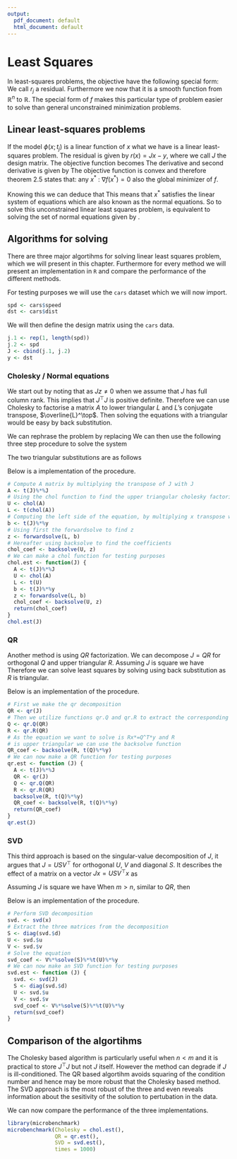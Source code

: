```yaml
---
output:
  pdf_document: default
  html_document: default
---
```

# Least Squares
In least-squares problems, the objective have the following special form:
\begin{align}
  f(x) = \frac{1}{2}\sum_{j = 1}^m r^2_j(x).
\end{align}
We call $r_j$ a residual.
Furthermore we now that it is a smooth function from $\mathbb{R}^n$ to $\mathbb{R}$.
The special form of $f$ makes this particular type of problem easier to solve than general unconstrained minimization problems.

## Linear least-squares problems
If the model $\phi(x;t_j)$ is a linear function of $x$ what we have is a linear least-squares problem.
The residual is given by $r(x) = Jx - y$, where we call $J$ the design matrix.
The objective function becomes
\begin{align}\label{eq:objective_function}
  f(x) = \frac{1}{2}\|Jx - y\|^2.
\end{align}
The derivative and second derivative is given by
\begin{align}
  \nabla f(x) &= J^\top\left(Jx - y\right) \\
  \nabla^2 f(x) &= J^\top J.
\end{align}
The objective function \eqref{eq:objective_function} is convex and therefore theorem 2.5 states that: any $x^* \ : \ \nabla f(x^*) = 0$ also the global minimizer of $f$.

Knowing this we can deduce that
\begin{align}
  \nabla f(x) &= J^\top\left(Jx - y\right) \ \text{and} \ \nabla f(x^*) = 0 \\
  0 &= f(x^*) = J^\top\left(Jx^* - y\right) = J^\top Jx^* - J^\top y.
\end{align}
This means that $x^*$ satisfies the linear system of equations
\begin{align}\label{eq:normal_equations}
  J^\top Jx^* - J^\top y,
\end{align}
which are also known as the normal equations.
So to solve this unconstrained linear least squares problem, is equivalent to solving the set of normal equations given by \eqref{eq:normal_equations}.

## Algorithms for solving
There are three major algortihms for solving linear least squares problem, which we will present in this chapter.
Furthermore for every method we will present an implementation in `R` and compare the performance of the different methods.

For testing purposes we will use the `cars` dataset which we will now import.

```r
spd <- cars$speed
dst <- cars$dist
```

We will then define the design matrix using the `cars` data.

```r
j.1 <- rep(1, length(spd))
j.2 <- spd
J <- cbind(j.1, j.2)
y <- dst
```

### Cholesky / Normal equations
We start out by noting that
\begin{align}
  z^\top J^\top J z = \left(Jz\right)^\top Jz = \|Jz\|^2 > 0
\end{align}
as $Jz \neq 0$ when we assume that $J$ has full column rank.
This implies that $J^\top J$ is positive definite.
Therefore we can use Cholesky to factorise a matrix $A$ to lower triangular $L$ and $L$'s conjugate transpose, $\overline{L}^\top$.
Then solving the equations with a triangular would be easy by back substitution.

We can rephrase the problem by replacing
\begin{align}
  &J^\top Jx^* - J^\top y \ \text{with} \ Ax = b \\
  &\text{where} \ A = J ^\top J \ \text{and} \ b = J^\top y.
\end{align}
We can then use the following three step procedure to solve the system
\begin{itemize}
  \item compute the coefficient matrix $A = J^\top J$;
  \item compute the cholesky factorization of the symmetric matrix $J^\top J$;
  \item perform two triangular substitutions with the Cholesky factors to recover the solution $x^*$.
\end{itemize}
The two triangular substitutions are as follows
\begin{align}
  &\text{solve for $z$:} \ Lz = b \\
  &\text{solve for $x$:} \ L^\top x = z.
\end{align}

Below is a implementation of the procedure.

```r
# Compute A matrix by multiplying the transpose of J with J 
A <- t(J)%*%J
# Using the chol function to find the upper triangular cholesky factorization
U <- chol(A)
L <- t(chol(A))
# Computing the left side of the equation, by multiplying x transpose with y
b <- t(J)%*%y
# Using first the forwardsolve to find z
z <- forwardsolve(L, b)
# Hereafter using backsolve to find the coefficients
chol_coef <- backsolve(U, z)
# We can make a chol function for testing purposes
chol.est <- function(J) {
  A <- t(J)%*%J
  U <- chol(A)
  L <- t(U)
  b <- t(J)%*%y
  z <- forwardsolve(L, b)
  chol_coef <- backsolve(U, z)
  return(chol_coef)
}
chol.est(J)
```

### QR
Another method is using $QR$ factorization.
We can decompose $J = QR$ for orthogonal $Q$ and upper triangular $R$.
Assuming $J$ is square we have
\begin{align*}
  x^* &= \left(J^\top J\right)^{-1}J^\top y = \left(\left(QR\right)^\top\left(QR\right)\right)^{-1}\left(QR\right)^\top y\\
  &= \left(R^\top Q^\top Q R\right)^{-1}R^\top Q^\top y \\
  &= \left(R^\top R\right)^{-1} R^\top Q^\top y \\
  &= R^{-1}(R^\top)^{-1}R^\top Q^\top y \\
  &= R^{-1}Q^\top y.
\end{align*}
Therefore we can solve least squares by solving
\begin{align}
  Rx^* = Q^\top y
\end{align}
using back substitution as $R$ is triangular.

Below is an implementation of the procedure.

```r
# First we make the qr decomposition
QR <- qr(J)
# Then we utilize functions qr.Q and qr.R to extract the corresponding matrices
Q <- qr.Q(QR)
R <- qr.R(QR)
# As the equation we want to solve is Rx*=Q^T*y and R 
# is upper triangular we can use the backsolve function
QR_coef <- backsolve(R, t(Q)%*%y)
# We can now make a QR function for testing purposes
qr.est <- function (J) {
  A <- t(J)%*%J
  QR <- qr(J)
  Q <- qr.Q(QR)
  R <- qr.R(QR)
  backsolve(R, t(Q)%*%y)
  QR_coef <- backsolve(R, t(Q)%*%y)
  return(QR_coef)
}
qr.est(J)
```

### SVD
This third approach is based on the singular-value decomposition of $J$, it argues that $J = USV^\top$ for orthogonal $U$, $V$ and diagonal $S$.
It describes the effect of a matrix on a vector $Jx = USV^\top x$ as
\begin{itemize}
  \item a rotation/reflection in the input space ($V^\top$)
  \item a scaling that takes a vector in the input space to the output space $S$
  \item another rotation/reflection in the output space ($U$)
\end{itemize}
Assuming $J$ is square we have
\begin{align*}
  x^* &= \left(J^\top J\right)^{-1} J^\top y \\
  &= \left((USV^\top)^\top (USV^\top)\right)^{-1} (USV^\top)^\top y \\
  &= \left((VSU^\top) (USV^\top)\right)^{-1} (VSU^\top)y \\
  &= \left(VS^2V^\top\right)^{-1}(VSU^\top)y \\
  &= (V^\top)^{-1}S^{-2}V^{-1} (VSU^\top)y = (V^\top)^{-1} S^{-1}U^\top y \\
  &= VS^{-1}U^\top y.
\end{align*}
When $m > n$, similar to $QR$, then
\begin{align}
  x^* = VS^{-1}U^\top y
\end{align}

Below is an implementation of the procedure.

```r
# Perform SVD decomposition
svd. <- svd(x)
# Extract the three matrices from the decomposition
S <- diag(svd.$d)
U <- svd.$u
V <- svd.$v
# Solve the equation
svd_coef <- V%*%solve(S)%*%t(U)%*%y
# We can now make an SVD function for testing purposes
svd.est <- function (J) {
  svd. <- svd(J)
  S <- diag(svd.$d)
  U <- svd.$u
  V <- svd.$v
  svd_coef <- V%*%solve(S)%*%t(U)%*%y
  return(svd_coef)
}
```

## Comparison of the algortihms
The Cholesky based algorithm is particularly useful when $n < m$ and it is practical to store $J^\top J$ but not $J$ itself.
However the method can degrade if $J$ is ill-conditioned.
The QR based algortihm avoids squaring of the condition number and hence may be more robust that the Cholesky based method.
The SVD approach is the most robust of the three and even reveals information about the sesitivity of the solution to pertubation in the data.

We can now compare the performance of the three implementations.

```r
library(microbenchmark)
microbenchmark(Cholesky = chol.est(), 
               QR = qr.est(), 
               SVD = svd.est(), 
               times = 1000)
```


<!-- We will start by assembling the individual components $r_j$ into a residual vector $r : \mathbb{R}^n \rightarrow \mathbb{R}$, as follows -->
<!-- \begin{align} -->
<!--   r(x) = \left( r_1(x),r_2(x),\ldots,r_m(x) \right)^\top. -->
<!-- \end{align} -->

\newpage